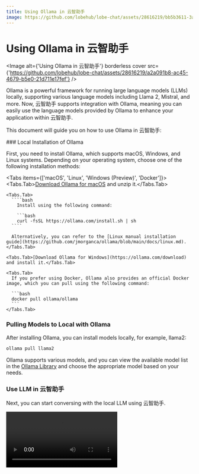 ```yaml
---
title: Using Ollama in 云智助手
image: https://github.com/lobehub/lobe-chat/assets/28616219/bb5b3611-3aa8-4ec7-a6dc-f35a13b34d81
---
```


# Using Ollama in 云智助手

<Image alt={'Using Ollama in 云智助手'} borderless cover src={'https://github.com/lobehub/lobe-chat/assets/28616219/a2a091b8-ac45-4679-b5e0-21d711e17fef'} />

Ollama is a powerful framework for running large language models (LLMs) locally, supporting various language models including Llama 2, Mistral, and more. Now, 云智助手 supports integration with Ollama, meaning you can easily use the language models provided by Ollama to enhance your application within 云智助手.

This document will guide you on how to use Ollama in 云智助手:

<Steps>
  ### Local Installation of Ollama

  First, you need to install Ollama, which supports macOS, Windows, and Linux systems. Depending on your operating system, choose one of the following installation methods:

  <Tabs items={['macOS', 'Linux', 'Windows (Preview)', 'Docker']}>
    <Tabs.Tab>[Download Ollama for macOS](https://ollama.com/download) and unzip it.</Tabs.Tab>

    <Tabs.Tab>
      ````bash
        Install using the following command:

        ```bash
        curl -fsSL https://ollama.com/install.sh | sh
      ````

      Alternatively, you can refer to the [Linux manual installation guide](https://github.com/jmorganca/ollama/blob/main/docs/linux.md).
    </Tabs.Tab>

    <Tabs.Tab>[Download Ollama for Windows](https://ollama.com/download) and install it.</Tabs.Tab>

    <Tabs.Tab>
      If you prefer using Docker, Ollama also provides an official Docker image, which you can pull using the following command:

      ```bash
      docker pull ollama/ollama
      ```
    </Tabs.Tab>
  </Tabs>

  ### Pulling Models to Local with Ollama

  After installing Ollama, you can install models locally, for example, llama2:

  ```bash
  ollama pull llama2
  ```

  Ollama supports various models, and you can view the available model list in the [Ollama Library](https://ollama.com/library) and choose the appropriate model based on your needs.

  ### Use LLM in 云智助手

  Next, you can start conversing with the local LLM using 云智助手.

  <Video height={524} inStep src="https://github.com/lobehub/lobe-chat/assets/28616219/063788c8-9fef-4c6b-b837-96668ad6bc41" />

  <Callout type={'info'}>
    You can visit [Integrating with Ollama](/en/self-hosting/examples/ollama) to learn how to deploy
    云智助手 to meet the integration requirements with Ollama.
  </Callout>
</Steps>

## Custom Configuration

You can find Ollama's configuration options in `Settings` -> `Language Model`, where you can configure Ollama's proxy, model name, and more.

<Image alt={'Ollama Service Provider Settings'} height={274} src={'https://github.com/lobehub/lobe-chat/assets/28616219/da0db930-78ce-4262-b648-2b9e43c565c3'} />
